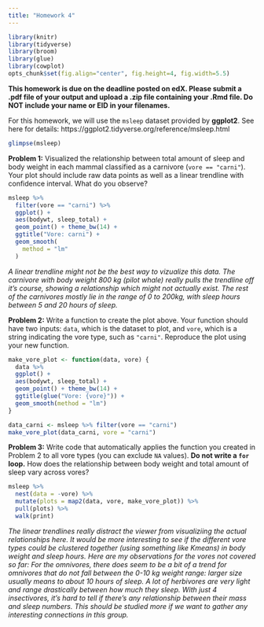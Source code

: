 ```yaml
---
title: "Homework 4"
---
```


```r
library(knitr)
library(tidyverse)
library(broom)
library(glue)
library(cowplot)
opts_chunk$set(fig.align="center", fig.height=4, fig.width=5.5)
```

**This homework is due on the deadline posted on edX. Please submit a .pdf file of your output and upload a .zip file containing your .Rmd file. Do NOT include your name or EID in your filenames.**

For this homework, we will use the `msleep` dataset provided by **ggplot2**. See here for details: https://ggplot2.tidyverse.org/reference/msleep.html

```r
glimpse(msleep)
```
 

**Problem 1:** Visualized the relationship between total amount of sleep and body weight in each mammal classified as a carnivore (`vore == "carni"`). Your plot should include raw data points as well as a linear trendline with confidence interval. What do you observe?

```r
msleep %>%
  filter(vore == "carni") %>%
  ggplot() +
  aes(bodywt, sleep_total) + 
  geom_point() + theme_bw(14) +
  ggtitle("Vore: carni") +
  geom_smooth(
    method = "lm"
  )
```

*A linear trendline might not be the best way to vizualize this data. The carnivore with body weight 800 kg (pilot whale) really pulls the trendline off it's course, showing a relationship which might not actually exist. The rest of the carnivores mostly lie in the range of 0 to 200kg, with sleep hours between 5 and 20 hours of sleep.*


**Problem 2:** Write a function to create the plot above. Your function should have two inputs: `data`, which is the dataset to plot, and `vore`, which is a string indicating the vore type, such as `"carni"`. Reproduce the plot using your new function.

```r

make_vore_plot <- function(data, vore) {
  data %>%
  ggplot() +
  aes(bodywt, sleep_total) + 
  geom_point() + theme_bw(14) +
  ggtitle(glue("Vore: {vore}")) +
  geom_smooth(method = "lm")
}

data_carni <- msleep %>% filter(vore == "carni")
make_vore_plot(data_carni, vore = "carni")

```


**Problem 3:** Write code that automatically applies the function you created in Problem 2 to all vore types (you can exclude `NA` values). **Do not write a `for` loop.** How does the relationship between body weight and total amount of sleep vary across vores?

```r

msleep %>%
  nest(data = -vore) %>%
  mutate(plots = map2(data, vore, make_vore_plot)) %>%
  pull(plots) %>%
  walk(print)

```

*The linear trendlines really distract the viewer from visualiziing the actual relationships here. It would be more interesting to see if the different vore types could be clustered together (using something like Kmeans) in body weight and sleep hours. Here are my observations for the vores not covered so far: For the omnivores, there does seem to be a bit of a trend for omnivores that do not fall between the 0-10 kg weight range: larger size usually means to about 10 hours of sleep. A lot of herbivores are very light and range drastically between how much they sleep. With just 4 insectivores, it's hard to tell if there's any relationship between their mass and sleep numbers. This should be studied more if we want to gather any interesting connections in this group.*
